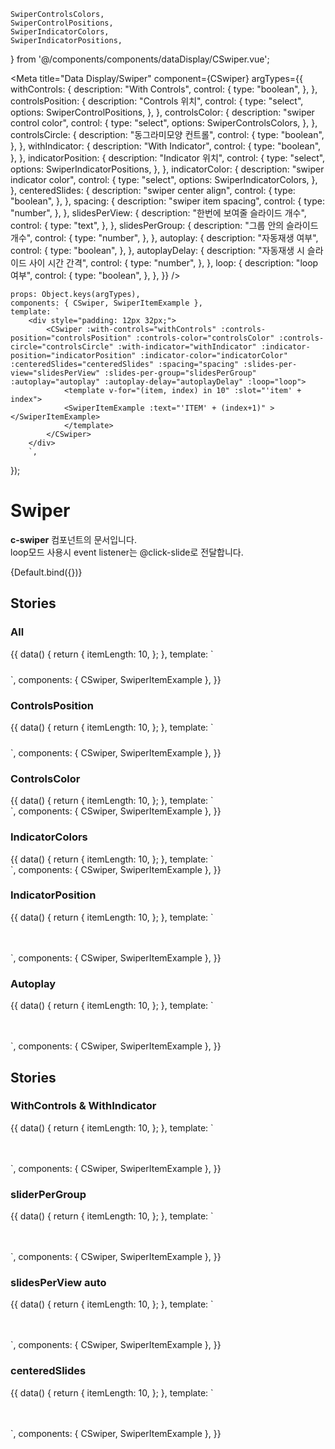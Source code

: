     SwiperControlsColors,
    SwiperControlPositions,
    SwiperIndicatorColors,
    SwiperIndicatorPositions,
} from '@/components/components/dataDisplay/CSwiper.vue';

<Meta
    title="Data Display/Swiper"
    component={CSwiper}
    argTypes={{
        withControls: {
            description: "With Controls",
            control: {
                type: "boolean",
            },
        },
        controlsPosition: {
            description: "Controls 위치",
            control: {
                type: "select",
                options: SwiperControlPositions,
            },
        },
        controlsColor: {
            description: "swiper control color",
            control: {
                type: "select",
                options: SwiperControlsColors,
            },
        },
        controlsCircle: {
            description: "동그라미모양 컨트롤",
            control: {
                type: "boolean",
            },
        },
        withIndicator: {
            description: "With Indicator",
            control: {
                type: "boolean",
            },
        },
        indicatorPosition: {
            description: "Indicator 위치",
            control: {
                type: "select",
                options: SwiperIndicatorPositions,
            },
        },
        indicatorColor: {
            description: "swiper indicator color",
            control: {
                type: "select",
                options: SwiperIndicatorColors,
            },
        },
        centeredSlides: {
            description: "swiper center align",
            control: {
                type: "boolean",
            },
        },
        spacing: {
            description: "swiper item spacing",
            control: {
                type: "number",
            },
        },
        slidesPerView: {
            description: "한번에 보여줄 슬라이드 개수",
            control: {
                type: "text",
            },
        },
        slidesPerGroup: {
            description: "그룹 안의 슬라이드 개수",
            control: {
                type: "number",
            },
        },
        autoplay: {
            description: "자동재생 여부",
            control: {
                type: "boolean",
            },
        },
        autoplayDelay: {
            description: "자동재생 시 슬라이드 사이 시간 간격",
            control: {
                type: "number",
            },
        },
        loop: {
            description: "loop 여부",
            control: {
                type: "boolean",
            },
        },
    }}
/>

    props: Object.keys(argTypes),
    components: { CSwiper, SwiperItemExample },
    template: `
        <div style="padding: 12px 32px;">
            <CSwiper :with-controls="withControls" :controls-position="controlsPosition" :controls-color="controlsColor" :controls-circle="controlsCircle" :with-indicator="withIndicator" :indicator-position="indicatorPosition" :indicator-color="indicatorColor" :centeredSlides="centeredSlides" :spacing="spacing" :slides-per-view="slidesPerView" :slides-per-group="slidesPerGroup" :autoplay="autoplay" :autoplay-delay="autoplayDelay" :loop="loop">
                <template v-for="(item, index) in 10" :slot="'item' + index">
                <SwiperItemExample :text="'ITEM' + (index+1)" ></SwiperItemExample>
                </template>
            </CSwiper>
        </div>
        `,
});

# Swiper

**c-swiper** 컴포넌트의 문서입니다.<br/>
loop모드 사용시 event listener는 @click-slide로 전달합니다.

<Story name="Default" height="100px">
    {Default.bind({})}
</Story>

<ArgsTable story="Default" />

## Stories

### All

<Canvas>
    <Story name="All" height="100px">
        {{
            data() {
                return {
                    itemLength: 10,
                };
            },
            template: `
                <div style="padding: 12px 24px;">
                    <CSwiper controls-color="light" controls-position="inside" with-controls :loop="false" style="margin-bottom: 100px;">
                        <template v-for="(item, index) in itemLength" :slot="'item' + index">
                            <SwiperItemExample :text="'ITEM' + (index+1)"></SwiperItemExample>
                        </template>
                    </CSwiper>
                    <CSwiper controls-color="dark" controls-position="inside" with-controls :loop="false" style="margin-bottom: 100px;">
                        <template v-for="(item, index) in itemLength" :slot="'item' + index">
                            <SwiperItemExample :text="'ITEM' + (index+1)"></SwiperItemExample>
                        </template>
                    </CSwiper>
                    <CSwiper controls-color="light" controls-position="inside" with-controls controls-circle :loop="false" style="margin-bottom: 100px;">
                        <template v-for="(item, index) in itemLength" :slot="'item' + index">
                            <SwiperItemExample :text="'ITEM' + (index+1)"></SwiperItemExample>
                        </template>
                    </CSwiper>
                    <CSwiper controls-color="dark" controls-position="inside" with-controls controls-circle :loop="false" style="margin-bottom: 100px;">
                        <template v-for="(item, index) in itemLength" :slot="'item' + index">
                            <SwiperItemExample :text="'ITEM' + (index+1)"></SwiperItemExample>
                        </template>
                    </CSwiper>
                    <CSwiper controls-color="dark" controls-position="top" with-controls :loop="false" style="margin-bottom: 100px;">
                        <template v-for="(item, index) in itemLength" :slot="'item' + index">
                            <SwiperItemExample :text="'ITEM' + (index+1)"></SwiperItemExample>
                        </template>
                    </CSwiper>
                </div>
            `,
            components: { CSwiper, SwiperItemExample },
        }}
    </Story>
</Canvas>

### ControlsPosition

<Canvas>
    <Story name="ControlsPosition" height="100px">
        {{
            data() {
                return {
                    itemLength: 10,
                };
            },
            template: `
                <div style="padding: 12px 32px">
                    <CSwiper controls-color="dark" controls-position="inside" with-controls style="margin-bottom: 100px;">
                        <template v-for="(item, index) in itemLength" :slot="'item' + index">
                            <SwiperItemExample :text="'ITEM' + (index+1)"></SwiperItemExample>
                        </template>
                    </CSwiper>
                   <CSwiper controls-color="dark" controls-position="outside" with-controls style="margin-bottom: 100px;">
                        <template v-for="(item, index) in itemLength" :slot="'item' + index">
                            <SwiperItemExample :text="'ITEM' + (index+1)"></SwiperItemExample>
                        </template>
                    </CSwiper>
                    <CSwiper controls-color="dark" controls-position="top" with-controls>
                        <template v-for="(item, index) in itemLength" :slot="'item' + index">
                            <SwiperItemExample :text="'ITEM' + (index+1)"></SwiperItemExample>
                        </template>
                    </CSwiper>
                </div>`,
            components: { CSwiper, SwiperItemExample },
        }}
    </Story>
</Canvas>

### ControlsColor

<Canvas>
    <Story name="ControlsColor" height="100px">
        {{
            data() {
                return {
                    itemLength: 10,
                };
            },
            template: `
                <div>
                    <CSwiper controls-color="light" with-controls style="margin-bottom: 100px;">
                        <template v-for="(item, index) in itemLength" :slot="'item' + index">
                            <SwiperItemExample :text="'ITEM' + (index+1)"></SwiperItemExample>
                        </template>
                    </CSwiper>
                   <CSwiper controls-color="dark" with-controls>
                        <template v-for="(item, index) in itemLength" :slot="'item' + index">
                            <SwiperItemExample :text="'ITEM' + (index+1)"></SwiperItemExample>
                        </template>
                    </CSwiper>
                </div>`,
            components: { CSwiper, SwiperItemExample },
        }}
    </Story>
</Canvas>

### IndicatorColors

<Canvas>
    <Story name="IndicatorColors" height="100px">
        {{
            data() {
                return {
                    itemLength: 10,
                };
            },
            template: `
                <div>
                    <CSwiper indicator-color="light" with-indicator style="margin-bottom: 100px;">
                        <template v-for="(item, index) in itemLength" :slot="'item' + index">
                            <SwiperItemExample :text="'ITEM' + (index+1)"></SwiperItemExample>
                        </template>
                    </CSwiper>
                   <CSwiper indicator-color="dark" with-indicator style="margin-bottom: 100px;">
                        <template v-for="(item, index) in itemLength" :slot="'item' + index">
                            <SwiperItemExample :text="'ITEM' + (index+1)"></SwiperItemExample>
                        </template>
                    </CSwiper>
                    <CSwiper indicator-color="gray" with-indicator>
                      <template v-for="(item, index) in itemLength" :slot="'item' + index">
                        <SwiperItemExample :text="'ITEM' + (index+1)"></SwiperItemExample>
                      </template>
                    </CSwiper>
                </div>`,
            components: { CSwiper, SwiperItemExample },
        }}
    </Story>
</Canvas>

### IndicatorPosition

<Canvas>
    <Story name="IndicatorPosition">
        {{
            data() {
                return {
                    itemLength: 10,
                };
            },
            template: `
                <div style="padding: 24px 32px;">
                    <CSwiper indicator-color="dark" indicator-position="inside" with-indicator style="margin-bottom: 100px;">
                        <template v-for="(item, index) in itemLength" :slot="'item' + index">
                            <SwiperItemExample :text="'ITEM' + (index+1)"></SwiperItemExample>
                        </template>
                    </CSwiper>
                   <CSwiper indicator-color="dark" indicator-position="outside" with-indicator>
                       <template v-for="(item, index) in itemLength" :slot="'item' + index">
                           <SwiperItemExample :text="'ITEM' + (index+1)"></SwiperItemExample>
                       </template>
                   </CSwiper>
                </div>`,
            components: { CSwiper, SwiperItemExample },
        }}
    </Story>
</Canvas>

### Autoplay

<Canvas>
    <Story name="Autoplay">
        {{
            data() {
                return {
                    itemLength: 10,
                };
            },
            template: `
                <div style="padding: 24px 32px;">
                    <CSwiper controls-color="light" controls-position="inside" with-controls indicator-color="light" indicator-position="inside" with-indicator autoplay :slides-per-view="3" :slides-per-group="3" style="margin-bottom: 100px;">
                        <template v-for="(item, index) in itemLength" :slot="'item' + index">
                           <SwiperItemExample :text="'ITEM' + (index+1)"></SwiperItemExample>
                        </template>
                    </CSwiper>
                   <CSwiper controls-color="dark" controls-position="outside" with-controls indicator-color="dark" indicator-position="outside" with-indicator autoplay>
                       <template v-for="(item, index) in itemLength" :slot="'item' + index">
                          <SwiperItemExample :text="'ITEM' + (index+1)"></SwiperItemExample>
                       </template>
                   </CSwiper>
                </div>`,
            components: { CSwiper, SwiperItemExample },
        }}
    </Story>
</Canvas>

## Stories

### WithControls & WithIndicator

<Canvas>
    <Story name="WithControls & WithIndicator">
        {{
            data() {
                return {
                    itemLength: 10,
                };
            },
            template: `
                <div style="padding: 24px 32px;">
                    <CSwiper controls-color="light" controls-position="inside" with-controls indicator-color="light" indicator-position="inside" with-indicator style="margin-bottom: 100px;">
                        <template v-for="(item, index) in itemLength" :slot="'item' + index">
                           <SwiperItemExample :text="'ITEM' + (index+1)"></SwiperItemExample>
                        </template>
                    </CSwiper>
                   <CSwiper controls-color="dark" controls-position="outside" with-controls indicator-color="dark" indicator-position="outside" with-indicator >
                       <template v-for="(item, index) in itemLength" :slot="'item' + index">
                          <SwiperItemExample :text="'ITEM' + (index+1)"></SwiperItemExample>
                       </template>
                   </CSwiper>
                </div>`,
            components: { CSwiper, SwiperItemExample },
        }}
    </Story>
</Canvas>

### sliderPerGroup

<Canvas>
    <Story name="sliderPerGroup">
        {{
            data() {
                return {
                    itemLength: 10,
                };
            },
            template: `
                <div style="padding: 24px 32px;">
                    <CSwiper controls-color="dark" controls-position="inside" with-controls indicator-color="dark" indicator-position="inside" with-indicator :slides-per-view="3" :slides-per-group="3" autoplay style="margin-bottom: 100px;">
                        <template v-for="(item, index) in itemLength" :slot="'item' + index">
                           <SwiperItemExample :text="'ITEM' + (index+1)"></SwiperItemExample>
                        </template>
                    </CSwiper>
                </div>`,
            components: { CSwiper, SwiperItemExample },
        }}
    </Story>
</Canvas>

### slidesPerView auto

<Canvas>
    <Story name="slidesPerViewAuto">
        {{
            data() {
                return {
                    itemLength: 10,
                };
            },
            template: `
                <div style="padding: 24px 32px;">
                    <CSwiper slides-per-view="auto" autoplay style="margin-bottom: 100px;">
                        <template v-for="(item, index) in itemLength" :slot="'item' + index">
                           <SwiperItemExample :text="'ITEM' + (index+1)"></SwiperItemExample>
                        </template>
                    </CSwiper>
                </div>`,
            components: { CSwiper, SwiperItemExample },
        }}
    </Story>
</Canvas>

### centeredSlides

<Canvas>
    <Story name="centeredSlides">
        {{
            data() {
                return {
                    itemLength: 10,
                };
            },
            template: `
                <div style="padding: 24px 32px;">
                    <CSwiper slides-per-view="auto" autoplay style="margin-bottom: 100px;" :centeredSlides=true>
                        <template v-for="(item, index) in itemLength" :slot="'item' + index">
                           <SwiperItemExample :text="'ITEM' + (index+1)"></SwiperItemExample>
                        </template>
                    </CSwiper>
                </div>`,
            components: { CSwiper, SwiperItemExample },
        }}
    </Story>
</Canvas>
